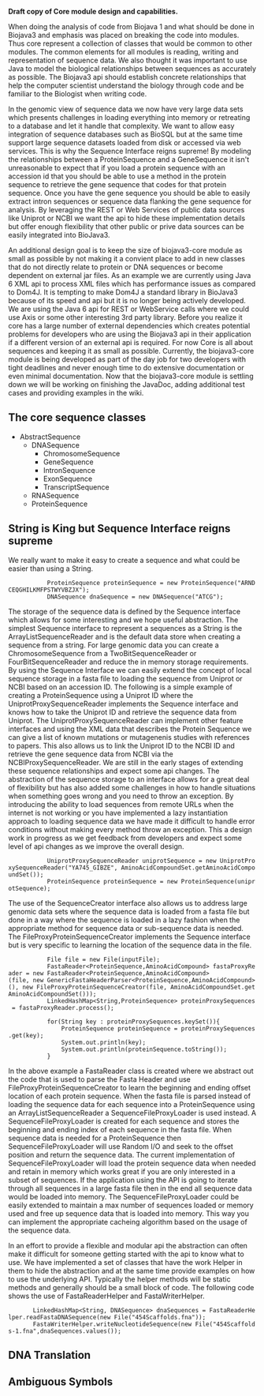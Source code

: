 '''Draft copy of Core module design and capabilities.'''

When doing the analysis of code from Biojava 1 and what should be done in Biojava3 and emphasis was placed on breaking the code into modules. Thus core represent a collection of classes that would be common to other modules. The common elements for all modules is reading, writing and representation of sequence data. We also thought it was important to use Java to model the biological relationships between sequences as accurately as possible. The Biojava3 api should establish concrete relationships that help the computer scientist understand the biology through code and be familiar to the Biologist when writing code. 

In the genomic view of sequence data we now have very large data sets which presents challenges in loading everything into memory or retreating to a database and let it handle that complexity. We want to allow easy integration of sequence databases such as BioSQL but at the same time support large sequence datasets loaded from disk or accessed via web services. This is why the Sequence Interface reigns supreme!  By modeling the relationships between a ProteinSequence and a GeneSequence it isn't unreasonable to expect that if you load a protein sequence with an accession id that you should be able to use a method in the protein sequence to retrieve the gene sequence that codes for that protein sequence. Once you have the gene sequence you should be able to easily extract intron sequences or sequence data flanking the gene sequence for analysis. By leveraging the REST or Web Services of public data sources like Uniprot or NCBI we want the api to hide these implementation details but offer enough flexibility that other public or prive data sources can be easily integrated into BioJava3. 

An additional design goal is to keep the size of biojava3-core module as small as possible by not making it a convient place to add in new classes that do not directly relate to protein or DNA sequences or become dependent on external jar files. As an example we are currently using Java 6 XML api to process XML files which has performance issues as compared to Dom4J. It is tempting to make Dom4J a standard library in BioJava3 because of its speed and api but it is no longer being actively developed. We are using the Java 6 api for REST or WebService calls where we could use Axis or some other interesting 3rd party library. Before you realize it core has a large number of external dependencies which creates potential problems for developers who are using the Biojava3 api in their application if a different version of an external api is required. For now Core is all about sequences and keeping it as small as possible. Currently, the biojava3-core module is being developed as part of the day job for two developers with tight deadlines and never enough time to do extensive documentation or even minimal documentation. Now that the biojava3-core module is settling down we will be working on finishing the JavaDoc, adding additional test cases and providing examples in the wiki.  


== The core sequence classes ==


*AbstractSequence
**DNASequence
***ChromosomeSequence
***GeneSequence
***IntronSequence
***ExonSequence
***TranscriptSequence
**RNASequence
**ProteinSequence


== String is King but Sequence Interface reigns supreme ==

We really want to make it easy to create a sequence and what could be easier than using a String.

<java>

            ProteinSequence proteinSequence = new ProteinSequence("ARNDCEQGHILKMFPSTWYVBZJX");
            DNASequence dnaSequence = new DNASequence("ATCG");
</java>

The storage of the sequence data is defined by the Sequence interface which allows for some interesting and we hope useful abstraction. The simplest Sequence interface to represent a sequences as a String is the ArrayListSequenceReader and is the default data store when creating a sequence from a string. For large genomic data you can create a ChromosomeSequence from a TwoBitSequenceReader or FourBitSequenceReader and reduce the in memory storage requirements. By using the Sequence Interface we can easily extend the concept of local sequence storage in a fasta file to loading the sequence from Uniprot or NCBI based on an accession ID. The following is a simple example of creating a ProteinSequence using a Uniprot ID where the UniprotProxySequenceReader implements the Sequence interface and knows how to take the Uniprot ID and retrieve the sequence data from Uniprot. The UniprotProxySequenceReader can implement other feature interfaces and using the XML data that describes the Protein Sequence we can give a list of known mutations or mutagenenis studies with references to papers. This also allows us to link the Uniprot ID to the NCBI ID and retrieve the gene sequence data from NCBI via the NCBIProxySequenceReader. We are still in the early stages of extending these sequence relationships and expect some api changes. The abstraction of the sequence storage to an interface allows for a great deal of flexibility but has also added some challenges in how to handle situations when something goes wrong and you need to throw an exception. By introducing the ability to load sequences from remote URLs when the internet is not working or you have implemented a lazy instantiation approach to loading sequence data we have made it difficult to handle error conditions without making every method throw an exception. This a design work in progress as we get feedback from developers and expect some level of api changes as we improve the overall design.    

<java>
            UniprotProxySequenceReader<AminoAcidCompound> uniprotSequence = new UniprotProxySequenceReader<AminoAcidCompound>("YA745_GIBZE", AminoAcidCompoundSet.getAminoAcidCompoundSet());
            ProteinSequence proteinSequence = new ProteinSequence(uniprotSequence);
</java>


The use of the SequenceCreator interface also allows us to address large genomic data sets where the sequence data is loaded from a fasta file but done in a way where the sequence is loaded in a lazy fashion when the appropriate method for sequence data or sub-sequence data is needed. The FileProxyProteinSequenceCreator implements the Sequence interface but is very specific to learning the location of the sequence data in the file. 

<java>
            File file = new File(inputFile);
            FastaReader<ProteinSequence,AminoAcidCompound> fastaProxyReader = new FastaReader<ProteinSequence,AminoAcidCompound>(file, new GenericFastaHeaderParser<ProteinSequence,AminoAcidCompound>(), new FileProxyProteinSequenceCreator(file, AminoAcidCompoundSet.getAminoAcidCompoundSet()));
            LinkedHashMap<String,ProteinSequence> proteinProxySequences = fastaProxyReader.process();

            for(String key : proteinProxySequences.keySet()){
                ProteinSequence proteinSequence = proteinProxySequences.get(key);
                System.out.println(key);
                System.out.println(proteinSequence.toString());
            }
</java>

In the above example a FastaReader class is created where we abstract out the code that is used to parse the Fasta Header and use FileProxyProteinSequenceCreator to learn the beginning and ending offset location of each protein sequence. When the fasta file is parsed instead of loading the sequence data for each sequence into a ProteinSequence using an ArrayListSequenceReader a SequenceFileProxyLoader is used instead. A SequenceFileProxyLoader is created for each sequence and stores the beginning and ending index of each sequence in the fasta file. When sequence data is needed for a ProteinSequence then SequenceFileProxyLoader will use Random I/O and seek to the offset position and return the sequence data. The current implementation of SequenceFileProxyLoader will load the protein sequence data when needed and retain in memory which works great if you are only interested in a subset of sequences. If the application using the API is going to iterate through all sequences in a large fasta file then in the end all sequence data would be loaded into memory.  The SequenceFileProxyLoader could be easily extended to maintain a max number of sequences loaded or memory used and free up sequence data that is loaded into memory. This way you can implement the appropriate cacheing algorithm based on the usage of the sequence data.

In an effort to provide a flexible and modular api the abstraction can often make it difficult for someone getting started with the api to know what to use. We have implemented a set of classes that have the work Helper in them to hide the abstraction and at the same time provide examples on how to use the underlying API. Typically the helper methods will be static methods and generally should be a small block of code. The following code shows the use of FastaReaderHelper and FastaWriterHelper.

<java>
        LinkedHashMap<String, DNASequence> dnaSequences = FastaReaderHelper.readFastaDNASequence(new File("454Scaffolds.fna"));
        FastaWriterHelper.writeNucleotideSequence(new File("454Scaffolds-1.fna",dnaSequences.values());
</java>

== DNA Translation ==

== Ambiguous Symbols ==